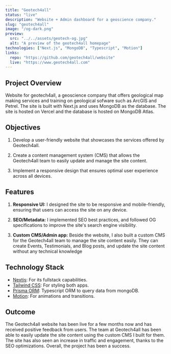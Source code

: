 ```yaml
---
title: "Geotech4all"
status: "live"
description: "Website + Admin dashboard for a geoscience company."
slug: "geotech4all"
image: "/og-dark.png"  
preview:
  src: "../../assets/geotech-og.jpg"
  alt: "A preview of the geotech4all homepage"
technologies: ["Next.js", "MongoDB", "Typescript", "Motion"]
links:
  repo: "https://github.com/geotech4all/website"
  live: "https://www.geotech4all.com"
---
```



<ProseImage src={cover} alt="A preview of the geotech4all hero section." />

## Project Overview

Website for geotech4all, a geoscience company that offers geological map making services and training on geological sofware such as ArcGIS and Petrel. The site is built with Next.js and uses MongoDB as the database. The site is hosted on Vercel and the database is hosted on MongoDB Atlas.

## Objectives

1. Develop a user-friendly website that showcases the services offered by Geotech4all.

2. Create a content management system (CMS) that allows the Geotech4all team to easily update and manage the site content.

3. Implement a responsive design that ensures optimal user experience across all devices.

<ProseImage src={dashboard} alt="A preview of the geotech dashboard" caption='A preview of the geotech dashboard' />

## Features

1. **Responsive UI:** I designed the site to be responsive and mobile-friendly, ensuring that users can access the site on any device.

2. **SEO/Metadata:** I implemented SEO best practices, and followed OG specifications to improve the site's search engine visibility.

3. **Custom CMS/Admin app:** Beside the website, I also built a custom CMS for the Geotech4all team to manage the site content easily. They can create Events, Testimonials, and Blog posts, and update the site content without any technical knowledge

<ProseImage src={event} alt="A preview of the geotech event creation form" caption="A preview of the geotech event creation form" />

## Technology Stack

- [Nextjs](https://nextjs.org): For its fullstack capabilities.
- [Tailwind CSS](https://tailwindcss.com): For styling both apps.
- [Prisma ORM](https://prisma.io): Typescript ORM to query data from mongoDB.
- [Motion](https://motion.dev): For animations and transitions.

## Outcome

The Geotech4all website has been live for a few months now and has received positive feedback from users. The team at Geotech4all has been able to easily update the site content using the custom CMS I built for them. The site has also seen an increase in traffic and engagement, thanks to the SEO optimizations. Overall, the project has been a success.
